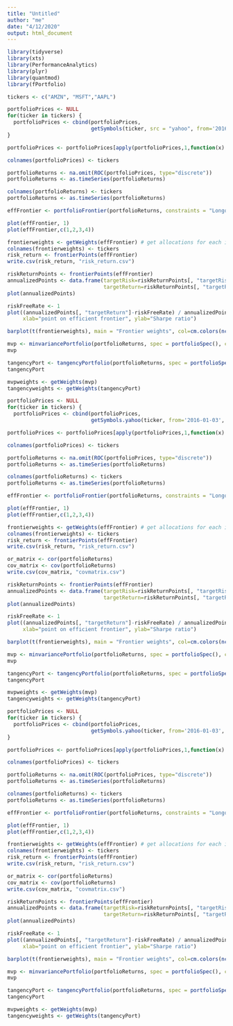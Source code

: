 ```yaml
---
title: "Untitled"
author: "me"
date: "4/12/2020"
output: html_document
---
```

```r
library(tidyverse)
library(xts)
library(PerformanceAnalytics)
library(plyr)
library(quantmod)
library(fPortfolio)
```


```r
tickers <- c("AMZN", "MSFT","AAPL")
```

```r
portfolioPrices <- NULL
for(ticker in tickers) {
  portfolioPrices <- cbind(portfolioPrices,
                           getSymbols(ticker, src = "yahoo", from='2016-01-03', periodicity = 'daily', auto.assign=FALSE)[,4])
}  
```

```r
portfolioPrices <- portfolioPrices[apply(portfolioPrices,1,function(x) all(!is.na(x))),]
```

```r
colnames(portfolioPrices) <- tickers
```

```r
portfolioReturns <- na.omit(ROC(portfolioPrices, type="discrete"))
portfolioReturns <- as.timeSeries(portfolioReturns)
```

```r
colnames(portfolioReturns) <- tickers
portfolioReturns <- as.timeSeries(portfolioReturns)
```

```r
effFrontier <- portfolioFrontier(portfolioReturns, constraints = "Longonly")

plot(effFrontier, 1)
plot(effFrontier,c(1,2,3,4))
```

```r
frontierweights <- getWeights(effFrontier) # get allocations for each instrument
colnames(frontierweights) <- tickers
risk_return <- frontierPoints(effFrontier)  
write.csv(risk_return, "risk_return.csv")
```

```r
riskReturnPoints <- frontierPoints(effFrontier)
annualizedPoints <- data.frame(targetRisk=riskReturnPoints[, "targetRisk"] * sqrt(252),
                               targetReturn=riskReturnPoints[, "targetReturn"] * 252)
plot(annualizedPoints)
```

```r
riskFreeRate <- 1
plot((annualizedPoints[, "targetReturn"]-riskFreeRate) / annualizedPoints[,"targetRisk"], 
     xlab="point on efficient frontier", ylab="Sharpe ratio")
```

```r
barplot(t(frontierweights), main = "Frontier weights", col=cm.colors(ncol(frontierweights)+2), legend=colnames(frontierweights))
```

```r
mvp <- minvariancePortfolio(portfolioReturns, spec = portfolioSpec(), constraints = "Longonly")
mvp
```

```r
tangencyPort <- tangencyPortfolio(portfolioReturns, spec = portfolioSpec(), constraints = "Longonly")
tangencyPort
```

```r
mvpweights <- getWeights(mvp)
tangencyweights <- getWeights(tangencyPort)
```

```r
portfolioPrices <- NULL
for(ticker in tickers) {
  portfolioPrices <- cbind(portfolioPrices,
                           getSymbols.yahoo(ticker, from='2016-01-03', periodicity = 'weekly', auto.assign=FALSE)[,4])}
```

```r
portfolioPrices <- portfolioPrices[apply(portfolioPrices,1,function(x) all(!is.na(x))),]
```

```r
colnames(portfolioPrices) <- tickers
```

```r
portfolioReturns <- na.omit(ROC(portfolioPrices, type="discrete"))
portfolioReturns <- as.timeSeries(portfolioReturns)
```

```r
colnames(portfolioReturns) <- tickers
portfolioReturns <- as.timeSeries(portfolioReturns)
```

```r
effFrontier <- portfolioFrontier(portfolioReturns, constraints = "Longonly")

plot(effFrontier, 1)
plot(effFrontier,c(1,2,3,4))
```

```r
frontierweights <- getWeights(effFrontier) # get allocations for each instrument
colnames(frontierweights) <- tickers
risk_return <- frontierPoints(effFrontier)  
write.csv(risk_return, "risk_return.csv")  
```

```r
or_matrix <- cor(portfolioReturns)
cov_matrix <- cov(portfolioReturns)
write.csv(cov_matrix, "covmatrix.csv")
```

```r
riskReturnPoints <- frontierPoints(effFrontier)
annualizedPoints <- data.frame(targetRisk=riskReturnPoints[, "targetRisk"] * sqrt(252),
                               targetReturn=riskReturnPoints[, "targetReturn"] * 252)
plot(annualizedPoints)
```

```r
riskFreeRate <- 1
plot((annualizedPoints[, "targetReturn"]-riskFreeRate) / annualizedPoints[,"targetRisk"], 
     xlab="point on efficient frontier", ylab="Sharpe ratio")
```

```r
barplot(t(frontierweights), main = "Frontier weights", col=cm.colors(ncol(frontierweights)+2), legend=colnames(frontierweights))
```

```r
mvp <- minvariancePortfolio(portfolioReturns, spec = portfolioSpec(), constraints = "Longonly")
mvp
```

```r
tangencyPort <- tangencyPortfolio(portfolioReturns, spec = portfolioSpec(), constraints = "Longonly")
tangencyPort
```

```r
mvpweights <- getWeights(mvp)
tangencyweights <- getWeights(tangencyPort)
```

```r
portfolioPrices <- NULL
for(ticker in tickers) {
  portfolioPrices <- cbind(portfolioPrices,
                           getSymbols.yahoo(ticker, from='2016-01-03', periodicity = 'monthly', auto.assign=FALSE)[,4])
}
```

```r
portfolioPrices <- portfolioPrices[apply(portfolioPrices,1,function(x) all(!is.na(x))),]
```

```r
colnames(portfolioPrices) <- tickers
```

```r
portfolioReturns <- na.omit(ROC(portfolioPrices, type="discrete"))
portfolioReturns <- as.timeSeries(portfolioReturns)
```

```r
colnames(portfolioReturns) <- tickers
portfolioReturns <- as.timeSeries(portfolioReturns)
```

```r
effFrontier <- portfolioFrontier(portfolioReturns, constraints = "Longonly")

plot(effFrontier, 1)
plot(effFrontier,c(1,2,3,4))
```

```r
frontierweights <- getWeights(effFrontier) # get allocations for each instrument
colnames(frontierweights) <- tickers
risk_return <- frontierPoints(effFrontier)  
write.csv(risk_return, "risk_return.csv")
```

```r
or_matrix <- cor(portfolioReturns)
cov_matrix <- cov(portfolioReturns)
write.csv(cov_matrix, "covmatrix.csv")
```

```r
riskReturnPoints <- frontierPoints(effFrontier)
annualizedPoints <- data.frame(targetRisk=riskReturnPoints[, "targetRisk"] * sqrt(252),
                               targetReturn=riskReturnPoints[, "targetReturn"] * 252)
plot(annualizedPoints)
```

```r
riskFreeRate <- 1
plot((annualizedPoints[, "targetReturn"]-riskFreeRate) / annualizedPoints[,"targetRisk"], 
     xlab="point on efficient frontier", ylab="Sharpe ratio")
```

```r
barplot(t(frontierweights), main = "Frontier weights", col=cm.colors(ncol(frontierweights)+2), legend=colnames(frontierweights))
```

```r
mvp <- minvariancePortfolio(portfolioReturns, spec = portfolioSpec(), constraints = "Longonly")
mvp
```

```r
tangencyPort <- tangencyPortfolio(portfolioReturns, spec = portfolioSpec(), constraints = "Longonly")
tangencyPort
```

```r
mvpweights <- getWeights(mvp)
tangencyweights <- getWeights(tangencyPort)
```

